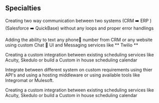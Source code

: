 ## Specialties 

<ProjectCard
  title="Integration between Cloud Systems 💼"
  bg="linear-gradient(to right, #D4145A 0%, #40b78d 100%)"> 
  Creating two way communication between two systems (CRM ➡️ ERP ) (Salesforce ➡️ QuickBase) without any loops and proper error handlings
</ProjectCard>


<ProjectCard
  title="Adding Text Messaging 💬 Service to CRM/Any Portal"
  bg="linear-gradient(to right, #382e77 0%, #40b7b1 100%)"> 
Adding the ability to text any phone📱 number from CRM or any website using custom Chat 💬 UI and Messaging services like ** Twilio **
</ProjectCard>

<ProjectCard
  title="Integrating Scheduling 📆 services to Business Systems"
  bg="linear-gradient(to right, #62329e 0%, #FBB03B 100%)"> 
 Creating a custom integration between existing scheduling services like Acuity, Skedulo or build a Custom in house scheduling calendar
 </ProjectCard>

 <ProjectCard
  title="Custom Integration between two systems using there API's 🛠"
  bg="linear-gradient(to right, #32889e 0%, #FBB03B 100%)"> 
 Integrate between different system on custom requirements using thier API's and using a hosting middleware or using available tools like Integromat or Mulesoft.
 </ProjectCard>

 <ProjectCard
  title="Integrating Scheduling 📆 services to Business Systems"
  bg="linear-gradient(to right, #D4145A 0%, #329e56 100%)"> 
 Creating a custom integration between existing scheduling services like Acuity, Skedulo or build a Custom in house scheduling calendar
 </ProjectCard>

